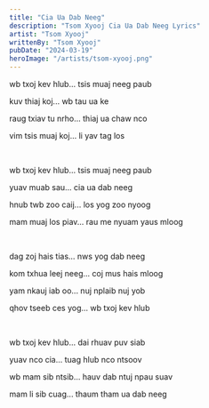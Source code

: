 ```yaml
---
title: "Cia Ua Dab Neeg"
description: "Tsom Xyooj Cia Ua Dab Neeg Lyrics"
artist: "Tsom Xyooj"
writtenBy: "Tsom Xyooj"
pubDate: "2024-03-19"
heroImage: "/artists/tsom-xyooj.png"
---
```


wb txoj kev hlub... tsis muaj neeg paub

kuv thiaj koj... wb tau ua ke

raug txiav tu nrho... thiaj ua chaw nco

vim tsis muaj koj... li yav tag los

<br />

wb txoj kev hlub... tsis muaj neeg paub

yuav muab sau... cia ua dab neeg

hnub twb zoo caij... los yog zoo nyoog

mam muaj los piav... rau me nyuam yaus mloog

<br />

dag zoj hais tias... nws yog dab neeg

kom txhua leej neeg... coj mus hais mloog

yam nkauj iab oo... nuj nplaib nuj yob

qhov tseeb ces yog... wb txoj kev hlub

<br />

wb txoj kev hlub... dai rhuav puv siab

yuav nco cia... tuag hlub nco ntsoov

wb mam sib ntsib... hauv dab ntuj npau suav

mam li sib cuag... thaum tham ua dab neeg
